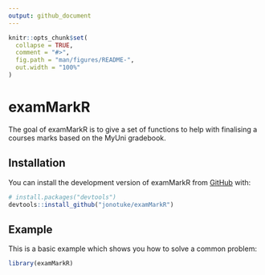 ```yaml
---
output: github_document
---
```


```r
knitr::opts_chunk$set(
  collapse = TRUE,
  comment = "#>",
  fig.path = "man/figures/README-",
  out.width = "100%"
)
```

# examMarkR

<!-- badges: start -->
<!-- badges: end -->

The goal of examMarkR is to give a set of functions to help with finalising a courses marks based on the MyUni gradebook. 

## Installation

You can install the development version of examMarkR from [GitHub](https://github.com/) with:

``` r
# install.packages("devtools")
devtools::install_github("jonotuke/examMarkR")
```

## Example

This is a basic example which shows you how to solve a common problem:

```r
library(examMarkR)
```

